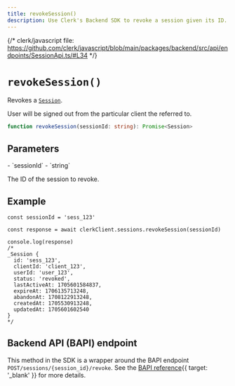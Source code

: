 ```yaml
---
title: revokeSession()
description: Use Clerk's Backend SDK to revoke a session given its ID.
---
```


{/* clerk/javascript file: https://github.com/clerk/javascript/blob/main/packages/backend/src/api/endpoints/SessionApi.ts/#L34 */}

# `revokeSession()`

Revokes a [`Session`](/docs/references/backend/types/backend-session).

User will be signed out from the particular client the referred to.

```ts
function revokeSession(sessionId: string): Promise<Session>
```

## Parameters

<Properties>
  - `sessionId`
  - `string`

  The ID of the session to revoke.
</Properties>

## Example

```tsx
const sessionId = 'sess_123'

const response = await clerkClient.sessions.revokeSession(sessionId)

console.log(response)
/*
_Session {
  id: 'sess_123',
  clientId: 'client_123',
  userId: 'user_123',
  status: 'revoked',
  lastActiveAt: 1705601584837,
  expireAt: 1706135713248,
  abandonAt: 1708122913248,
  createdAt: 1705530913248,
  updatedAt: 1705601602540
}
*/
```

## Backend API (BAPI) endpoint

This method in the SDK is a wrapper around the BAPI endpoint `POST/sessions/{session_id}/revoke`. See the [BAPI reference](/docs/reference/backend-api/tag/Sessions#operation/RevokeSession){{ target: '_blank' }} for more details.
